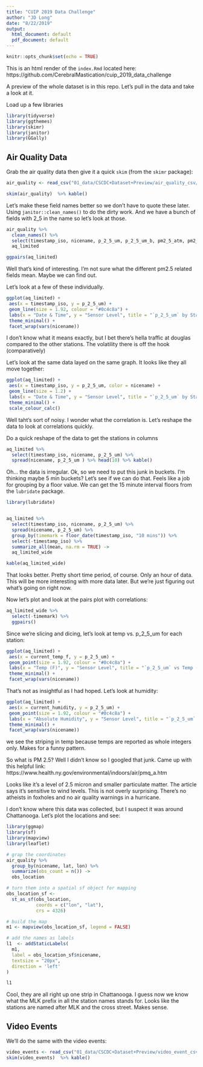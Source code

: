 ```yaml
---
title: "CUIP 2019 Data Challenge"
author: "JD Long"
date: "8/22/2019"
output:
  html_document: default
  pdf_document: default
---
```


```r
knitr::opts_chunk$set(echo = TRUE)
```
This is an html render of the `index.Rmd` located here: https://github.com/CerebralMastication/cuip_2019_data_challenge

A preview of the whole dataset is in this repo. Let's pull in the data and take a look at it. 

Load up a few libraries
```r
library(tidyverse)
library(ggthemes) 
library(skimr)
library(janitor)
library(GGally)
```

## Air Quality Data

Grab the air quality data then give it a quick `skim` (from the `skimr` package):

```r
air_quality <- read_csv("01_data/CSCDC+Dataset+Preview/air_quality_csv/all.csv")

skim(air_quality)  %>% kable()
```

Let's make these field names better so we don't have to quote these later. Using `janitor::clean_names()` to do the dirty work. And we have a bunch of fields with 2_5 in the name so let's look at those. 

```r
air_quality %>% 
  clean_names() %>% 
  select(timestamp_iso, nicename, p_2_5_um, p_2_5_um_b, pm2_5_atm, pm2_5_atm_b, pm2_5_cf_1, pm2_5_cf_1_b, current_temp_f, current_humidity) ->
  aq_limited

ggpairs(aq_limited)
```

Well that's kind of interesting. I'm not sure what the different pm2.5 related fields mean. Maybe we can find out. 

Let's look at a few of these individually. 

```r

ggplot(aq_limited) +
 aes(x = timestamp_iso, y = p_2_5_um) +
 geom_line(size = 1.92, colour = "#0c4c8a") +
 labs(x = "Date & Time", y = "Sensor Level", title = "`p_2_5_um` by Station") +
 theme_minimal() +
 facet_wrap(vars(nicename))

```

I don't know what it means exactly, but I bet there's hella traffic at douglas compared to the other stations. The volatility there is off the hook (comparatively)

Let's look at the same data layed on the same graph. It looks like they all move together:


```r

ggplot(aq_limited) +
 aes(x = timestamp_iso, y = p_2_5_um, color = nicename) +
 geom_line(size = 1.2) +
 labs(x = "Date & Time", y = "Sensor Level", title = "`p_2_5_um` by Station") +
 theme_minimal() +
 scale_colour_calc()

```


Well taht's sort of noisy. I wonder what the correlation is. Let's reshape the data to look at correlations quickly. 

Do a quick reshape of the data to get the stations in columns
```r

aq_limited %>%
  select(timestamp_iso, nicename, p_2_5_um) %>%
  spread(nicename, p_2_5_um ) %>% head(10) %>% kable()
```

Oh... the data is irregular. Ok, so we need to put this junk in buckets. I'm thinking maybe 5 min buckets? Let's see if we can do that. Feels like a job for grouping by a floor value. We can get the 15 minute interval floors from the `lubridate` package. 

```r

library(lubridate)


aq_limited %>%
  select(timestamp_iso, nicename, p_2_5_um) %>%
  spread(nicename, p_2_5_um) %>%
  group_by(timemark = floor_date(timestamp_iso, "10 mins")) %>%
  select(-timestamp_iso) %>%
  summarize_all(mean, na.rm = TRUE) ->
  aq_limited_wide

kable(aq_limited_wide)


```

That looks better. Pretty short time period, of course. Only an hour of data. This will be more interesting with more data later. But we're just figuring out what's going on right now. 

Now let's plot and look at the pairs plot with correlations:

```r
aq_limited_wide %>%
  select(-timemark) %>%
  ggpairs()
```



Since we're slicing and dicing, let's look at temp vs. p_2_5_um for each station:

```r
ggplot(aq_limited) +
 aes(x = current_temp_f, y = p_2_5_um) +
 geom_point(size = 1.92, colour = "#0c4c8a") +
 labs(x = "Temp (F)", y = "Sensor Level", title = "`p_2_5_um` vs Temp (F)") +
 theme_minimal() +
 facet_wrap(vars(nicename))


```


That's not as insightful as I had hoped. Let's look at humidity:


```r
ggplot(aq_limited) +
 aes(x = current_humidity, y = p_2_5_um) +
 geom_point(size = 1.92, colour = "#0c4c8a") +
 labs(x = "Absolute Humidity", y = "Sensor Level", title = "`p_2_5_um` vs Humidity") +
 theme_minimal() +
 facet_wrap(vars(nicename))


```

we see the striping in temp because temps are reported as whole integers only. Makes for a funny pattern. 


So what is PM 2.5? Well I didn't know so I googled that junk. Came up with this helpful link:
https://www.health.ny.gov/environmental/indoors/air/pmq_a.htm

Looks like it's a level of 2.5 micron and smaller particulate matter. The article says it's sensitive to wind levels. This is not overly surprising. There's no atheists in foxholes and no air quality warnings in a hurricane. 

I don't know where this data was collected, but I suspect it was around Chattanooga. Let's plot the locations and see:

```r
library(ggmap)
library(sf)
library(mapview)
library(leaflet)
```

```r
# grap the coordinates
air_quality %>%
  group_by(nicename, lat, lon) %>%
  summarize(obs_count = n()) ->
  obs_location

# turn them into a spatial sf object for mapping
obs_location_sf <-
  st_as_sf(obs_location,
           coords = c("lon", "lat"),
           crs = 4326)

# build the map
m1 <- mapview(obs_location_sf, legend = FALSE)

# add the names as labels
l1  <- addStaticLabels(
  m1,
  label = obs_location_sf$nicename,
  textsize = "20px",
  direction = 'left'
)

l1
```

Cool, they are all right up one strip in Chattanooga. I guess now we know what the MLK prefix in all the station names stands for. Looks like the stations are named after MLK and the cross street. Makes sense. 

## Video Events

We'll do the same with the video events:

```r
video_events <- read_csv("01_data/CSCDC+Dataset+Preview/video_event_csv/all.csv")
skim(video_events)  %>% kable()
```



